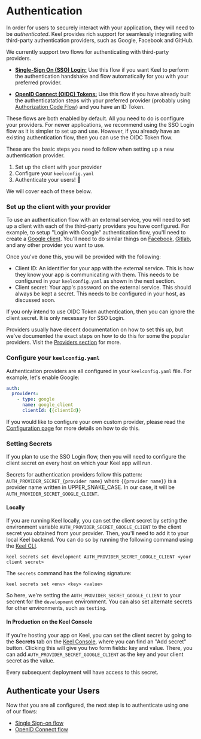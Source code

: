 
# Authentication

In order for users to securely interact with your application, they will need to be _authenticated_.  Keel provides rich support for seamlessly integrating with third-party authentication providers, such as Google, Facebook and GitHub.  

We currently support two flows for authenticating with third-party providers.

 - [**Single-Sign On (SSO) Login:**](/authentication/flows/sso-login) Use this flow if you want Keel to perform the authentication handshake and flow automatically for you with your preferred provider. 

 - [**OpenID Connect (OIDC) Tokens:**](/authentication/flows/oidc-token) Use this flow if you have already built the authenticatation steps with your preferred provider (probably using [Authorization Code Flow](https://auth0.com/docs/get-started/authentication-and-authorization-flow/authorization-code-flow)) and you have an ID Token.

These flows are both enabled by default. All you need to do is configure your providers. For newer applications, we recommend using the SSO Login flow as it is simpler to set up and use.  However, if you already have an existing authentication flow, then you can use the OIDC Token flow.

These are the basic steps you need to follow when setting up a new authentication provider.  

 1. Set up the client with your provider
 2. Configure your `keelconfig.yaml`
 3. Authenticate your users! 🚀

We will cover each of these below.

### Set up the client with your provider

To use an authentication flow with an external service, you will need to set up a client with each of the third-party providers you have configured. For example, to setup "Login with Google" authentication flow, you'll need to create a [Google client](https://developers.google.com/identity/gsi/web/guides/get-google-api-clientid). You'll need to do similar things on [Facebook](https://developers.facebook.com/docs/facebook-login/manually-build-a-login-flow), [Gitlab](https://docs.gitlab.com/ee/integration/oauth_provider.html), and any other provider you want to use.

Once you've done this, you will be provided with the following:
 - Client ID:  An identifier for your app with the external service. This is how they know your app is communicating with them. This needs to be configured in your `keelconfig.yaml` as shown in the next section.
 - Client secret: Your app's password on the external service. This should always be kept a secret. This needs to be configured in your host, as discussed soon.

<Callout emoji="ℹ️" type="info">
  If you only intend to use OIDC Token authentication, then you can ignore the client secret. It is only necessary for SSO Login. 
</Callout>

Providers usually have decent documentation on how to set this up, but we've documented the exact steps on how to do this for some the popular providers.  Visit the [Providers section](/authentication/providers) for more.

### Configure your `keelconfig.yaml`

Authentication providers are all configured in your `keelconfig.yaml` file.  For example, let's enable Google:

```yaml filename="keelconfig.yaml"
auth:
  providers:
    - type: google
      name: google_client
      clientId: {{clientId}}
```

If you would like to configure your own custom provider, please read the [Configuration page](/authentication/configuration) for more details on how to do this.

### Setting Secrets

If you plan to use the SSO Login flow, then you will need to configure the client secret on every host on which your Keel app will run.  

Secrets for authentication providers follow this pattern: `AUTH_PROVIDER_SECRET_{provider name}` where `{{provider name}}` is a provider name written in UPPER_SNAKE_CASE. In our case, it will be `AUTH_PROVIDER_SECRET_GOOGLE_CLIENT`.

#### Locally

If you are running Keel locally, you can set the client secret by setting the environment variable `AUTH_PROVIDER_SECRET_GOOGLE_CLIENT` to the client secret you obtained from your provider. Then, you'll need to add it to your local Keel backend. You can do so by running the following command using the [Keel CLI](/cli).

```
keel secrets set development AUTH_PROVIDER_SECRET_GOOGLE_CLIENT <your client secret>
```

The `secrets` command has the following signature:

```
keel secrets set <env> <key> <value>
```

So here, we're setting the `AUTH_PROVIDER_SECRET_GOOGLE_CLIENT` to your secrent for the `development` environment. You can also set alternate secrets for other environments, such as `testing`.

#### In Production on the Keel Console

If you're hosting your app on Keel, you can set the client secret by going to the **Secrets** tab on the [Keel Console](https://console.keel.xyz), where you can find an "Add secret" button. Clicking this will give you two form fields: key and value. There, you can add `AUTH_PROVIDER_SECRET_GOOGLE_CLIENT` as the key and your client secret as the value.

Every subsequent deployment will have access to this secret.

## Authenticate your Users

Now that you are all configured, the next step is to authenticate using one of our flows:

 * [Single Sign-on flow](/authentication/flows/sso-login)
 * [OpenID Connect flow](/authentication/flows/oidc-token)
